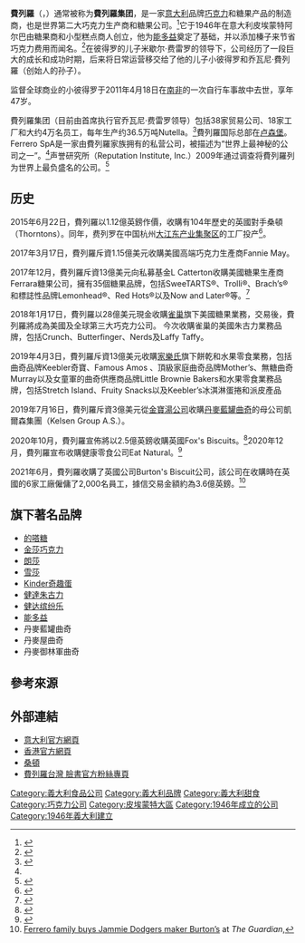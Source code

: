 {{Refimprove|time=2022-06-24T16:54:34+00:00}}
{{expand|time=2015-03-10T11:29:33+00:00}}
{{noteTA
|T=zh-cn:费列罗; zh-tw:費列羅; zh-hk:費列羅;
|1=zh-cn:巧克力; zh-tw:巧克力; zh-hk:朱古力;
|2=zh-hans:费列罗;zh-hant:佛列羅;zh-tw:費列羅;zh-hk:Ferrero;zh-mo:Ferrero;
|3=zh-hans:件;zh-hk:粒;zh-tw:件;
|4=zh-cn:健达出奇蛋;zh-hk:Kinder出奇蛋;zh-tw:健達出奇蛋;
|5=zh-cn:健达奇趣蛋;zh-hk:Kinder奇趣蛋;zh-tw:健達奇趣蛋;
}}
{{Infobox company
| company_name = 费列罗<br>{{lang|it|Ferrero}}
| company_logo = Logo Ferrero.svg
| company_type = {{le|股份公司|Società per azioni}}
| company_slogan = 
| traded_as = 
| foundation = {{Start date and age|1946}}
| founder = {{le|彼得罗·費列羅|Pietro Ferrero}}
| location = {{ITA}}[[庫內奧省|庫內奧省]][[阿尔巴_(库内奥省)|阿爾巴]]
| key_people = {{le|乔瓦尼·费雷罗|Giovanni Ferrero}} (执行董事长)
| area_served = 世界各地
| num_employees = 37,122人 (截至2020年8月31日)
| industry = [[食品|食品]]
| products = [[金莎朱古力|金莎巧克力]]、[[Kinder出奇蛋|Kinder出奇蛋]]、[[健達奇趣蛋|健達奇趣蛋]]<nowiki>、健達巧克力、健達繽紛樂、[[]Nutella]等。</nowiki>
| revenue = {{profit}} [[Euro|€]]123亿欧元(2019/2020财年)
| operating_income = 
| subsid = Ferrara Candy Company
| net_income = 
| assets = 
| equity = 
| homepage = {{URL|www.ferrero.com}}
| image = Stadtallendorf Ferreo Factory.jpg
| image_caption = 費列羅在[[德國|德國]][[施塔特阿伦多夫|施塔特阿伦多夫]]的工廠
}}
'''費列羅'''（{{lang-it|'''Ferrero SpA'''}}，{{IPA-it|ferˈrɛːro}}）通常被称为'''費列羅集团'''，是一家[[Italy|意大利]]品牌[[巧克力|巧克力]]和糖果产品的制造商，也是世界第二大巧克力生产商和糖果公司。<ref>{{cite news | url=https://www.wsj.com/articles/SB10001424052748704782304574542002270073692 | newspaper=The Wall Street Journal | title=Hershey Plots Cadbury Bid | author1=Ilan Brat | author2=Jeffrey McCracken | author3=Dana Cimilluca | date=November 9, 2009 | quote=[Ferrero] is known for the secrecy with which it guards its chocolate recipes and its management decisions. | accessdate=2021-02-09 | archive-date=2020-10-22 | archive-url=https://web.archive.org/web/20201022093644/https://www.wsj.com/articles/SB10001424052748704782304574542002270073692 | dead-url=no }}</ref>它于1946年在意大利皮埃蒙特阿尔巴由糖果商和小型糕点商人{{le|彼得罗·費列羅|Pietro Ferrero}}创立，他为[[能多益|能多益]]奠定了基础，并以添加榛子来节省巧克力费用而闻名。<ref>{{cite web|url=http://www.dw.de/italys-richest-man-michele-ferrero-dies-after-illness/a-18258860|title=Italy's richest man, Michele Ferrero, dies after illness|work=dw.com|date=14 February 2015|access-date=16 January 2016|archive-date=2015-04-09|archive-url=https://web.archive.org/web/20150409174310/http://www.dw.de/italys-richest-man-michele-ferrero-dies-after-illness/a-18258860|dead-url=no}}</ref>在彼得罗的儿子米歇尔·费雷罗的领导下，公司经历了一段巨大的成长和成功时期，后来将日常运营移交给了他的儿子小彼得罗和乔瓦尼·費列羅（创始人的孙子）。

监督全球商业的小彼得罗于2011年4月18日在[[南非|南非]]的一次自行车事故中去世，享年47岁。

費列羅集团（目前由首席执行官乔瓦尼·费雷罗领导）包括38家贸易公司、18家工厂和大约4万名员工，每年生产约36.5万吨Nutella。<ref>{{cite web|url=http://www.afp.com/en/news/michele-ferrero-nutella-owner-and-italys-richest-man-dies-aged-89|title=Michele Ferrero, Nutella owner and Italy's richest man, dies aged 89|work=afp.com|date=15 February 2015|archive-url=https://web.archive.org/web/20150220005939/http://www.afp.com/en/news/michele-ferrero-nutella-owner-and-italys-richest-man-dies-aged-89|archive-date=20 February 2015|access-date=16 January 2016}}</ref>費列羅国际总部在[[卢森堡|卢森堡]]。Ferrero SpA是一家由費列羅家族拥有的私营公司，被描述为“世界上最神秘的公司之一”。<ref name="Guardian 2010" />声誉研究所（Reputation Institute, Inc.）2009年通过调查将費列羅列为世界上最负盛名的公司。<ref>{{cite news | url=https://www.forbes.com/2009/05/06/world-reputable-companies-leadership-reputation-table.html | newspaper=Forbes | title=World's Most Reputable Companies: The Rankings | date=May 6, 2009 | author=Klaus Kneale | accessdate=2021-02-09 | archive-date=2020-08-04 | archive-url=https://web.archive.org/web/20200804080244/https://www.forbes.com/2009/05/06/world-reputable-companies-leadership-reputation-table.html | dead-url=no }}</ref>

== 历史 ==
2015年6月22日，費列羅以1.12億英鎊作價，收購有104年歷史的英國對手桑頓（Thorntons）。同年，费列罗在中国杭州[[大江东产业集聚区|大江东产业集聚区]]的工厂投产<ref>{{cite news|url=http://epaper.wzrb.com.cn/content.aspx?id=240788|title=杭州将建3平方公里的甜蜜浪漫小镇 费列罗巧克力 大江东生产|publisher=科技金融时报|date=2015-09-29|accessdate=2020-12-30}}{{Dead link}}</ref>。

2017年3月17日，費列羅斥資1.15億美元收購美國高端巧克力生產商Fannie May。

2017年12月，費列羅斥資13億美元向私募基金L Catterton收購美國糖果生產商Ferrara糖果公司，擁有35個糖果品牌，包括SweeTARTS®、Trolli®、Brach’s®和標誌性品牌Lemonhead®、Red Hots®以及Now and Later®等。<ref>{{Cite news|url=https://www.businesswire.com/news/home/20171201005648/en/|title=Ferrero Completes Acquisition of Ferrara Candy Company|date=2017-12-01|access-date=2018-08-20|language=en|archive-date=2018-08-20|archive-url=https://web.archive.org/web/20180820195146/https://www.businesswire.com/news/home/20171201005648/en/|dead-url=no}}</ref>

2018年1月17日，費列羅以28億美元現金收購[[雀巢|雀巢]]旗下美國糖果業務，交易後，費列羅將成為美國及全球第三大巧克力公司。
今次收購雀巢的美國朱古力業務品牌，包括Crunch、Butterfinger、Nerds及Laffy Taffy。

2019年4月3日，費列羅斥資13億美元收購[[家樂氏|家樂氏]]旗下餅乾和水果零食業務，包括曲奇品牌Keebler奇寶、Famous Amos 、頂級家庭曲奇品牌Mother’s、無糖曲奇Murray以及女童軍的曲奇供應商品牌Little Brownie Bakers和水果零食業務品牌，包括Stretch Island、Fruity Snacks以及Keebler’s冰淇淋蛋捲和派皮產品

2019年7月16日，費列羅斥資3億美元從[[金寶湯公司|金寶湯公司]]收購[[丹麥藍罐曲奇|丹麥藍罐曲奇]]的母公司凱爾森集團（Kelsen Group A.S.）。

2020年10月，費列羅宣佈將以2.5億英鎊收購英國Fox's Biscuits。<ref>{{Cite news|last=Landini|first=Francesca|date=2020-10-07|title=Ferrero snaps up Fox's Biscuits to expand cookie business|language=en|work=Reuters|url=https://uk.reuters.com/article/uk-fox-s-biscuits-m-a-ferrero-idUKKBN26S15J|access-date=2020-10-08|archive-date=2020-12-02|archive-url=https://web.archive.org/web/20201202100929/https://uk.reuters.com/article/uk-fox-s-biscuits-m-a-ferrero-idUKKBN26S15J|dead-url=no}}</ref>2020年12月，費列羅宣布收購健康零食公司Eat Natural。<ref>{{Cite web|last=Myers|first=Anthony|date=2020-12-21|title=Ferrero Group to acquire healthy snack company Eat Natural|url=https://www.confectionerynews.com/Article/2020/12/21/Ferrero-Group-to-acquire-healthy-snack-company-Eat-Natural|url-status=live|archive-url=https://web.archive.org/web/20201223135109/https://www.confectionerynews.com/Article/2020/12/21/Ferrero-Group-to-acquire-healthy-snack-company-Eat-Natural|archive-date=2020-12-23|access-date=2020-12-23|website=confectionerynews.com|language=en-GB}}</ref>

2021年6月，費列羅收購了英國公司Burton's Biscuit公司，該公司在收購時在英國的6家工廠僱傭了2,000名員工，據信交易金額約為3.6億英鎊。<ref>[https://www.theguardian.com/business/2021/jun/01/ferrero-family-buys-jammie-dodgers-burtons-biscuits Ferrero family buys Jammie Dodgers maker Burton’s] {{Wayback|url=https://www.theguardian.com/business/2021/jun/01/ferrero-family-buys-jammie-dodgers-burtons-biscuits |date=20220115064423 }} at ''The Guardian'',</ref>

==旗下著名品牌==
*[[的嗒糖|的嗒糖]]
*[[金莎巧克力|金莎巧克力]]
*[[朗莎|朗莎]]
*[[雪莎|雪莎]]
*[[Kinder奇趣蛋|Kinder奇趣蛋]]
*[[健達朱古力|健達朱古力]]
*[[健达缤纷乐|健达缤纷乐]]
*[[能多益|能多益]]
*丹麥藍罐曲奇
*丹麥屋曲奇
*丹麥御林軍曲奇
== 參考來源 ==
<references />

== 外部連結 ==
* [http://www.ferrero.it/ 意大利官方網頁] {{Wayback|url=http://www.ferrero.it/ |date=20201116180416 }}
* [http://www.ferrero.com.hk/ 香港官方網頁] {{Wayback|url=http://www.ferrero.com.hk/ |date=20201125080708 }}
* [https://web.archive.org/web/20150626152422/http://www.thorntons.com.cn/Homepage 桑頓]
* [https://www.facebook.com/ferrerorochertw 費列羅台灣 臉書官方粉絲專頁] {{Wayback|url=https://www.facebook.com/ferrerorochertw |date=20200824154918 }}

[[Category:義大利食品公司|Category:義大利食品公司]]
[[Category:義大利品牌|Category:義大利品牌]]
[[Category:義大利甜食|Category:義大利甜食]]
[[Category:巧克力公司|Category:巧克力公司]]
[[Category:皮埃蒙特大區|Category:皮埃蒙特大區]]
[[Category:1946年成立的公司|Category:1946年成立的公司]]
[[Category:1946年義大利建立|Category:1946年義大利建立]]